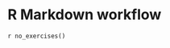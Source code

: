 # R Markdown workflow {#r-markdown-workflow .r4ds-section}

`r no_exercises()`

<div><!-- close unopened div -->
